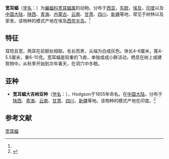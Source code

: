 {{Speciesbox
| name = 宽耳蝠
| status = LC | status_system = iucn3.1
| status_ref = <ref name=iucn>{{IUCN2010|version=2010.3| assessors = Aulagnier, S., Paunovic, M., Karataş,  A., Palmeirim, J., Hutson, A.M., Spitzenberger, F., Juste, J. & Benda, P.  | year = 2008 | id = 2554 | title = Barbastella leucomelas |downloaded = 2010-9-15}}</ref>
| image = 
| genus = Barbastella
| species = leucomelas
| authority = (Cretzschmar, 1826)<ref name='id205'>{{cite web| url =http://www.bioinfo.cn/db05/BjdwSpecies.php?action=view&id=205| title =宽耳蝠| work =《中国动物物种编目数据库》| publisher =中国科学院微生物研究所| author =中国科学院动物研究所| accessdate =2009-03-27| deadurl =yes| archiveurl =https://web.archive.org/web/20160305094149/http://www.bioinfo.cn/db05/BjdwSpecies.php?action=view&id=205| archivedate =2016-03-05}}</ref>
| synonyms = 
<span style=" font-size: 80%">
Barbastella blandfordi (Bianchi, 1917)<br/>
Barbastella blanfordi (Bianchi, 1917)<br/>
Barbastella caspica (Satunin, 1908)<br/>
Barbastella walteri (Bianchi, 1916)<br/>
Plecotus darjelingensis (Hodgson in Horsfield, 1855)
</span>
}}

'''宽耳蝠'''（[[学名|学名]]：{{lang|la|''Barbastella leucomelas''}}）为[[蝙蝠科|蝙蝠科]][[宽耳蝠属|宽耳蝠属]]的动物。分布于[[西亚|西亚]]，[[东欧|东欧]]，[[埃及|埃及]]，[[印度|印度]]以及[[中国大陆|中国大陆]]，[[陕西|陕西]]、[[青海|青海]]、[[内蒙古|内蒙古]]、[[云南|云南]]、[[甘肃|甘肃]]、[[四川|四川]]、[[新疆|新疆]]等地，常见于树林以及家舍。该物种的模式产地在埃及[[西奈半岛|西奈半岛]]。<ref name='id205'/>

==特征==
耳短且宽，两耳在前额处相联。毛长而黑，尖端为白或灰色。体长4-6厘米，尾4-5.5厘米，重6-10克。宽耳蝠是较重的飞兽，单独或成小群活动，栖息在树上或建筑物中。从秋季开始到次年春天，在洞穴中冬眠。

==亚种==
*'''宽耳蝠大吉岭亚种'''（[[学名|学名]]：{{lang|la|''Barbastella leucomelas darjelingensis''}}），Hodgson于1855年命名。在[[中国大陆|中国大陆]]，分布于[[陕西|陕西]]、[[青海|青海]]、[[云南|云南]]、[[甘肃|甘肃]]、[[四川|四川]]、[[新疆|新疆]]等地。该物种的模式产地在印度。<ref name='id206'>{{cite web| url =http://www.bioinfo.cn/db05/BjdwSpecies.php?action=view&id=206| title =宽耳蝠大吉岭亚种| work =《中国动物物种编目数据库》| publisher =中国科学院微生物研究所| author =中国科学院动物研究所| accessdate =2009-03-27| deadurl =yes| archiveurl =https://web.archive.org/web/20160305034832/http://www.bioinfo.cn/db05/BjdwSpecies.php?action=view&id=206| archivedate =2016-03-05}}</ref>

== 参考文献 ==
{{reflist}}
{{Taxonbar|from=Q1830600}}

[[Category:宽耳蝠属|宽耳蝠]]


{{bat-stub}}